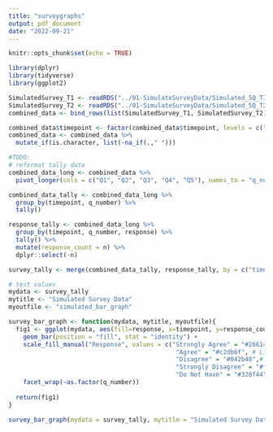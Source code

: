 ```yaml
---
title: "surveygraphs"
output: pdf_document
date: "2022-09-21"
---
```


```r
knitr::opts_chunk$set(echo = TRUE)
```

```r
library(dplyr)
library(tidyverse)
library(ggplot2)
```

```r
SimulatedSurvey_T1 <- readRDS("../01-SimulateSurveyData/Simulated_5Q_T1.rds")
SimulatedSurvey_T2 <- readRDS("../01-SimulateSurveyData/Simulated_5Q_T2.rds")
combined_data <- bind_rows(list(SimulatedSurvey_T1, SimulatedSurvey_T2), .id = "timepoint")
```

```r
combined_data$timepoint <- factor(combined_data$timepoint, levels = c("1", "2"), labels = c("Baseline", "18-Month"))
combined_data <- combined_data %>% 
  mutate_if(is.character, list(~na_if(.," ")))
```

```r
#TODO:
# reformat tally data
combined_data_long <- combined_data %>%
  pivot_longer(cols = c("Q1", "Q2", "Q3", "Q4", "Q5"), names_to = "q_number", values_to = "response")

combined_data_tally <- combined_data_long %>%
  group_by(timepoint, q_number) %>%
  tally()

response_tally <- combined_data_long %>%
  group_by(timepoint, q_number, response) %>%
  tally() %>%
  mutate(response_count = n) %>%
  dplyr::select(-n)

survey_tally <- merge(combined_data_tally, response_tally, by = c("timepoint", "q_number"))
```

```r
# test values
mydata <- survey_tally
mytitle <- "Simulated Survey Data"
myoutfile <- "simulated_bar_graph"

survey_bar_graph <- function(mydata, mytitle, myoutfile){
  fig1 <- ggplot(mydata, aes(fill=response, x=timepoint, y=response_count)) +
    geom_bar(position = "fill", stat = "identity") +
    scale_fill_manual("Response", values = c("Strongly Agree" = "#266141",# dark green
                                              "Agree" = "#c2db6f", # Lime Green
                                              "Disagree" = "#042b48",# dark blue
                                              "Strongly Disagree" = "#f36d21", # Dark Orange
                                              "Do Not Have" = "#328f44")) + # Green
    facet_wrap(~as.factor(q_number))
    
  return(fig1)
}

survey_bar_graph(mydata = survey_tally, mytitle = "Simulated Survey Data", myoutfile = "simulated_bar_graph")

```

